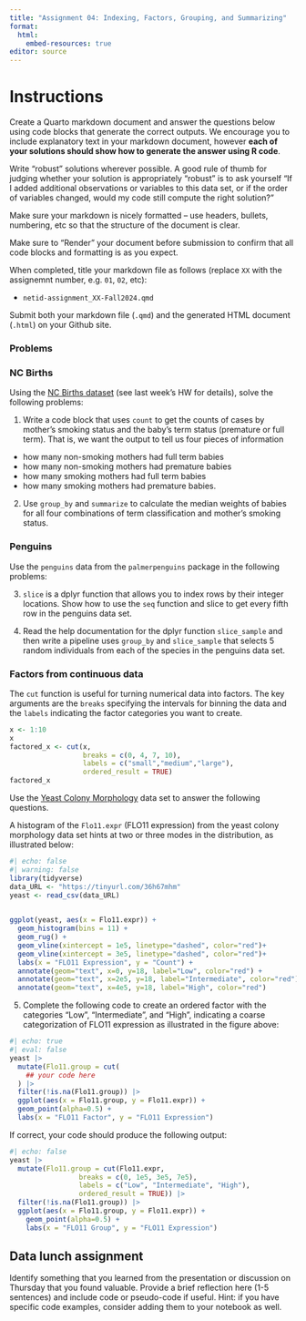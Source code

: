 ```yaml
---
title: "Assignment 04: Indexing, Factors, Grouping, and Summarizing"
format: 
  html:
    embed-resources: true
editor: source
---
```


# Instructions

Create a Quarto markdown document and answer the questions below using code blocks that generate the correct outputs. We encourage you to include explanatory text in your markdown document, however **each of your solutions should show how to generate the answer using R code**.

Write "robust" solutions wherever possible. A good rule of thumb for judging whether your solution is appropriately "robust" is to ask yourself "If I added additional observations or variables to this data set, or if the order of variables changed, would my code still compute the right solution?"

Make sure your markdown is nicely formatted -- use headers, bullets, numbering, etc so that the structure of the document is clear.

Make sure to "Render" your document before submission to confirm that all code blocks and formatting is as you expect.

When completed, title your markdown file as follows (replace `XX` with the assignemnt number, e.g. `01`, `02`, etc):

-   `netid-assignment_XX-Fall2024.qmd`

Submit both your markdown file (`.qmd`) and the generated HTML document (`.html`) on your Github site.



### Problems

### NC Births

Using the [NC Births dataset](https://github.com/Bio723-class/example-datasets/raw/master/nc-births.txt) (see last week's HW for details), solve the following problems:

1. Write a code block that uses `count` to get the counts of cases by mother’s smoking status and the baby’s term status (premature or full term). That is, we want the output to tell us four pieces of information

* how many non-smoking mothers had full term babies
* how many non-smoking mothers had premature babies
* how many smoking mothers had full term babies
* how many smoking mothers had premature babies.

2. Use `group_by` and `summarize` to calculate the median weights of babies for all four combinations of term classification and mother’s smoking status. 

### Penguins

Use the `penguins` data from the `palmerpenguins` package in the following problems:

3. `slice` is a dplyr function that allows you to index rows by their integer locations. Show how to use the `seq` function and slice to get every fifth row in the penguins data set.

4. Read the help documentation for the dplyr function `slice_sample` and then write a pipeline uses `group_by` and `slice_sample` that selects 5 random individuals from each of the species in the penguins data set.


### Factors from continuous data

The `cut` function is useful for turning numerical data into factors. The key arguments are the `breaks` specifying the intervals for binning the data and the `labels` indicating the factor categories you want to create.

```r
x <- 1:10
x
factored_x <- cut(x, 
                  breaks = c(0, 4, 7, 10), 
                  labels = c("small","medium","large"),
                  ordered_result = TRUE)
factored_x
```


Use the [Yeast Colony Morphology](https://tinyurl.com/36h67mhm) data set to answer the following questions.

A histogram of the `Flo11.expr` (FLO11 expression) from the yeast colony morphology data set hints at two or three modes in the distribution, as illustrated below:


```r
#| echo: false
#| warning: false
library(tidyverse)
data_URL <- "https://tinyurl.com/36h67mhm"
yeast <- read_csv(data_URL)

  
ggplot(yeast, aes(x = Flo11.expr)) + 
  geom_histogram(bins = 11) +
  geom_rug() + 
  geom_vline(xintercept = 1e5, linetype="dashed", color="red")+
  geom_vline(xintercept = 3e5, linetype="dashed", color="red")+
  labs(x = "FLO11 Expression", y = "Count") +
  annotate(geom="text", x=0, y=18, label="Low", color="red") +
  annotate(geom="text", x=2e5, y=18, label="Intermediate", color="red") +
  annotate(geom="text", x=4e5, y=18, label="High", color="red")
```


5. Complete the following code to create an ordered factor with the  categories "Low", "Intermediate", and "High", indicating a coarse categorization of FLO11 expression as illustrated in the figure above:


```r
#| echo: true
#| eval: false
yeast |>
  mutate(Flo11.group = cut(
    ## your code here
  ) |>
  filter(!is.na(Flo11.group)) |>
  ggplot(aes(x = Flo11.group, y = Flo11.expr)) + 
  geom_point(alpha=0.5) + 
  labs(x = "FLO11 Factor", y = "FLO11 Expression")
```

If correct, your code should produce the following output:

```r
#| echo: false
yeast |>
  mutate(Flo11.group = cut(Flo11.expr,
                 breaks = c(0, 1e5, 3e5, 7e5),
                 labels = c("Low", "Intermediate", "High"),
                 ordered_result = TRUE)) |>
  filter(!is.na(Flo11.group)) |>
  ggplot(aes(x = Flo11.group, y = Flo11.expr)) + 
    geom_point(alpha=0.5) + 
    labs(x = "FLO11 Group", y = "FLO11 Expression")
```





## Data lunch assignment

Identify something that you learned from the presentation or discussion on Thursday that you found valuable. Provide a brief reflection here (1-5 sentences) and include code or pseudo-code if useful. Hint: if you have specific code examples, consider adding them to your notebook as well.


